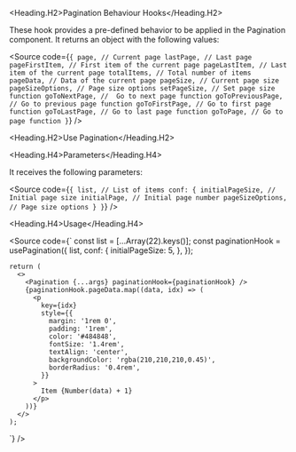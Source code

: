 

<Meta of={Stories} />

<Heading.H2>Pagination Behaviour Hooks</Heading.H2>

These hook provides a pre-defined behavior to be applied in the Pagination component.
It returns an object with the following values:

<Source
  code={`
{
  page, // Current page
  lastPage, // Last page
  pageFirstItem, // First item of the current page
  pageLastItem, // Last item of the current page
  totalItems, // Total number of items
  pageData, // Data of the current page
  pageSize, // Current page size
  pageSizeOptions, // Page size options
  setPageSize, // Set page size function
  goToNextPage, //  Go to next page function
  goToPreviousPage, // Go to previous page function
  goToFirstPage, // Go to first page function
  goToLastPage, // Go to last page function
  goToPage, // Go to page function
}
`}
/>

<Heading.H2>Use Pagination</Heading.H2>

<Canvas of={Stories.UsePagination} />

<Heading.H4>Parameters</Heading.H4>

It receives the following parameters:

<Source
  code={`
{
  list, // List of items
  conf: {
    initialPageSize, // Initial page size
    initialPage, // Initial page number
    pageSizeOptions, // Page size options
  }
}
`}
/>

<Heading.H4>Usage</Heading.H4>

<Source
code={`
const list = [...Array(22).keys()];
    const paginationHook = usePagination({
      list,
      conf: {
        initialPageSize: 5,
      },
    });

    return (
      <>
        <Pagination {...args} paginationHook={paginationHook} />
        {paginationHook.pageData.map((data, idx) => (
          <p
            key={idx}
            style={{
              margin: '1rem 0',
              padding: '1rem',
              color: '#484848',
              fontSize: '1.4rem',
              textAlign: 'center',
              backgroundColor: 'rgba(210,210,210,0.45)',
              borderRadius: '0.4rem',
            }}
          >
            Item {Number(data) + 1}
          </p>
        ))}
      </>
    );

`}
/>
